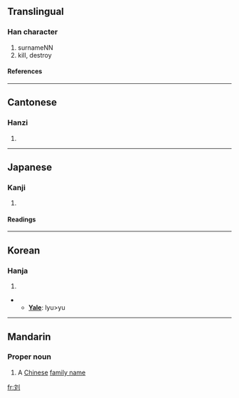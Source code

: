{{see|劉}}

==Translingual==
===Han character===
{{Han char|rn=18|rad=刀|as=04|sn=6|four=|canj=卜大中弓(YKLN)}}
# surnameNN
# kill, destroy
====References====
{{Han ref|kx=0137.301|dkj=01908|dj=0309.190|hdz=10327.130|uh=5218|ud=21016}}
----

==Cantonese==
===Hanzi===
{{yue-hanzi|jyut=|y=lau4}}
# {{defn|Cantonese}}
----
==Japanese==
===Kanji===
{{ja-kanji|grade=|rs=刀04}}
# {{defn|Japanese}}
====Readings====
{{ja-readings|on=[[りゅう]] (ryū)|kun=[[ころす]] (korosu)}}
----
==Korean==
===Hanja===
{{ko-hanja|hangeul=류>유|rv=ryu>yu|mr=ryu>yu}}
# {{defn|Korean}}
** '''[[Yale]]''': lyu>yu
----
==Mandarin==
{{zh-forms|{{zh-lookup|刘}}|[[劉]]}}

===Proper noun===
{{cmn-proper|s|pin=Liú|pint=liu2|tra=劉|sim=刘|rs=刀04}}

# A [[Chinese]] [[family name]]

[[fr:刘]]